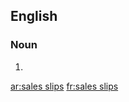 ==English==

===Noun===
{{head|en|head=[[sales]] [[slip]]s}}

# {{plural of|sales slip}}

[[ar:sales slips]]
[[fr:sales slips]]
